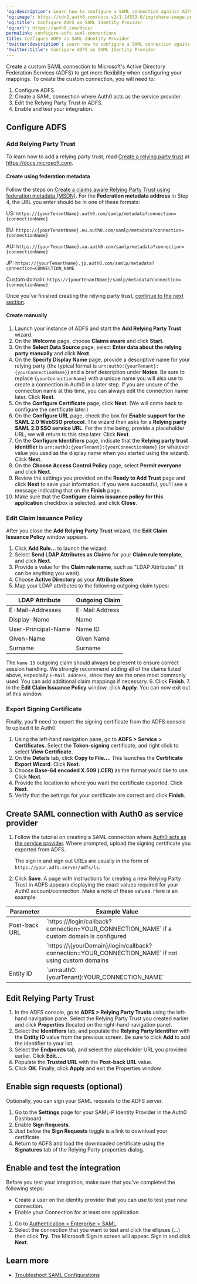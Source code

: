 ---
'og:description': Learn how to configure a SAML connection against ADFS in Auth0.
'og:image': https://cdn2.auth0.com/docs-v2/1.14553.0/img/share-image.png
'og:title': Configure ADFS as SAML Identity Provider
'og:url': https://auth0.com/docs/
permalink: configure-adfs-saml-connections
title: Configure ADFS as SAML Identity Provider
'twitter:description': Learn how to configure a SAML connection against ADFS in Auth0.
'twitter:title': Configure ADFS as SAML Identity Provider
---
Create a custom <Tooltip tip="Security Assertion Markup Language (SAML): Standardized protocol allowing two parties to exchange authentication information without a password." cta="View Glossary" href="/docs/glossary?term=SAML">SAML</Tooltip> connection to Microsoft's Active Directory Federation Services (ADFS) to get more flexibility when configuring your mappings. To create the custom connection, you will need to:

1. Configure ADFS.
2. Create a SAML connection where Auth0 acts as the service provider.
3. Edit the Relying Party Trust in ADFS.
4. Enable and test your integration.

## Configure ADFS

### Add Relying Party Trust

To learn how to add a <Tooltip tip="Relying Party: Entity (such as a service or application) that depends on a third-party identity provider to authenticate a user." cta="View Glossary" href="/docs/glossary?term=relying+party">relying party</Tooltip> trust, read [Create a relying party trust](https://docs.microsoft.com/en-us/windows-server/identity/ad-fs/operations/create-a-relying-party-trust) at https://docs.microsoft.com.

#### Create using federation metadata

Follow the steps on [Create a claims aware Relying Party Trust using federation metadata (MSDN)](https://docs.microsoft.com/en-us/windows-server/identity/ad-fs/operations/create-a-relying-party-trust#to-create-a-claims-aware-relying-party-trust-using-federation-metadata). For the **Federation metadata address** in Step 4, the URL you enter should be in one of these formats:

US: `https://{yourTenantName}.auth0.com/samlp/metadata?connection={connectionName}`

EU: `https://{yourTenantName}.eu.auth0.com/samlp/metadata?connection={connectionName}`

AU: `https://{yourTenantName}.au.auth0.com/samlp/metadata?connection={connectionName}`

JP: `https://{yourTenantName}.jp.auth0.com/samlp/metadata?connection=CONNECTION_NAME`

<Tooltip tip="Custom Domain: Third-party domain with a specialized, or vanity, name." cta="View Glossary" href="/docs/glossary?term=Custom+domain">Custom domain</Tooltip>: `https://{yourTenantName}/samlp/metadata?connection={connectionName}`

Once you've finished creating the relying party trust, [continue to the next section](#edit-claim-issuance-policy).

#### Create manually

1. Launch your instance of ADFS and start the **Add Relying Party Trust** wizard.
2. On the **Welcome** page, choose **Claims aware** and click **Start**.
3. On the **Select Data Source** page, select **Enter data about the relying party manually** and click **Next**.
4. On the **Specify Display Name** page, provide a descriptive name for your relying party (the typical format is `urn:auth0:{yourTenant}:{yourConnectionName}`) and a brief description under **Notes**. Be sure to replace `{yourConnectionName}` with a unique name you will also use to create a connection in Auth0 in a later step. If you are unsure of the connection name at this time, you can always edit the connection name later. Click **Next**.
5. On the **Configure Certificate** page, click **Next**. (We will come back to configure the certificate later.)
6. On the **Configure URL** page, check the box for **Enable support for the SAML 2.0 WebSSO protocol**. The wizard then asks for a **Relying party SAML 2.0 SSO service URL**. For the time being, provide a placeholder URL; we will return to this step later. Click **Next**.
7. On the **Configure Identifiers** page, indicate that the **Relying party trust identifier** is `urn:auth0:{yourTenant}:{yourConnectionName}` (or whatever value you used as the display name when you started using the wizard). Click **Next**.
8. On the **Choose Access Control Policy** page, select **Permit everyone** and click **Next**.
9. Review the settings you provided on the **Ready to Add Trust** page and click **Next** to save your information. If you were successful, you'll see a message indicating that on the **Finish** page.
10. Make sure that the **Configure claims issuance policy for this application** checkbox is selected, and click **Close**.

### Edit Claim Issuance Policy

After you close the **Add Relying Party Trust** wizard, the **Edit Claim Issuance Policy** window appears.

1. Click **Add Rule...** to launch the wizard.
2. Select **Send LDAP Attributes as Claims** for your **Claim rule template**, and click **Next**.
3. Provide a value for the **Claim rule name**, such as "LDAP Attributes" (it can be anything you want).
4. Choose **Active Directory** as your **Attribute Store**.
5. Map your LDAP attributes to the following outgoing claim types:

<table class="table"><thead>
<tr>
<th>LDAP Attribute</th>
<th>Outgoing Claim</th>
</tr>
</thead>
<tbody>
<tr>
<td>E-Mail-Addresses</td>
<td>E-Mail Address</td>
</tr>
<tr>
<td>Display-Name</td>
<td>Name</td>
</tr>
<tr>
<td>User-Principal-Name</td>
<td>Name ID</td>
</tr>
<tr>
<td>Given-Name</td>
<td>Given Name</td>
</tr>
<tr>
<td>Surname</td>
<td>Surname</td>
</tr>
</tbody>
</table>

   The `Name ID` outgoing claim should always be present to ensure correct session handling. We strongly recommend adding all of the claims listed above, especially `E-Mail Address`, since they are the ones most commonly used. You can add additional claim mappings if necessary.
6. Click **Finish**.
7. In the **Edit Claim Issuance Policy** window, click **Apply**. You can now exit out of this window.

### Export Signing Certificate

Finally, you'll need to export the signing certificate from the ADFS console to upload it to Auth0.

1. Using the left-hand navigation pane, go to **ADFS > Service > Certificates**. Select the **Token-signing** certificate, and right click to select **View Certificate**.
2. On the **Details** tab, click **Copy to File...**. This launches the **Certificate Export Wizard**. Click **Next**.
3. Choose **Base-64 encoded X.509 (.CER)** as the format you'd like to use. Click **Next**.
4. Provide the location to where you want the certificate exported. Click **Next**.
5. Verify that the settings for your certificate are correct and click **Finish**.

## Create SAML connection with Auth0 as service provider

1. Follow the tutorial on creating a SAML connection where [Auth0 acts as the service provider](/docs/authenticate/protocols/saml/saml-sso-integrations/configure-auth0-saml-service-provider). Where prompted, upload the signing certificate you exported from ADFS.

   The sign in and sign out URLs are usually in the form of `https://your.adfs.server/adfs/ls`.
2. Click **Save**. A page with instructions for creating a new Relying Party Trust in ADFS appears displaying the exact values required for your Auth0 account/connection. Make a note of these values. Here is an example:

<table class="table"><thead>
<tr>
<th>Parameter</th>
<th>Example Value</th>
</tr>
</thead>
<tbody>
<tr>
<td>Post-back URL</td>
<td>`https://<YOUR CUSTOM DOMAIN>/login/callback?connection=YOUR_CONNECTION_NAME` if a custom domain is configured</td>
</tr>
<tr>
<td></td>
<td>`https://\{yourDomain}/login/callback?connection=YOUR_CONNECTION_NAME` if not using custom domains</td>
</tr>
<tr>
<td>Entity ID</td>
<td>`urn:auth0:{yourTenant}:YOUR_CONNECTION_NAME`</td>
</tr>
</tbody>
</table>

## Edit Relying Party Trust

1. In the ADFS console, go to **ADFS > Relying Party Trusts** using the left-hand navigation pane. Select the Relying Party Trust you created earlier and click **Properties** (located on the right-hand navigation pane).
2. Select the **Identifiers** tab, and populate the **Relying Party Identifier** with the **Entity ID** value from the previous screen. Be sure to click **Add** to add the identifier to your list.
3. Select the **Endpoints** tab, and select the placeholder URL you provided earlier. Click **Edit...**.
4. Populate the **Trusted URL** with the **Post-back URL** value.
5. Click **OK**. Finally, click **Apply** and exit the Properties window.

## Enable sign requests (optional)

Optionally, you can sign your SAML requests to the ADFS server.

1. Go to the **Settings** page for your SAML-P Identity Provider in the Auth0 Dashboard.
2. Enable **Sign Requests**.
3. Just below the **Sign Requests** toggle is a link to download your certificate.
4. Return to ADFS and load the downloaded certificate using the **Signatures** tab of the Relying Party properties dialog.

## Enable and test the integration

Before you test your integration, make sure that you've completed the following steps:

* Create a user on the <Tooltip tip="Identity Provider (IdP): Service that stores and manages digital identities." cta="View Glossary" href="/docs/glossary?term=identity+provider">identity provider</Tooltip> that you can use to test your new connection.
* Enable your Connection for at least one application.

1. Go to [Authentication > Enterprise > SAML](https://manage.auth0.com/#/connections/enterprise/samlp).
2. Select the connection that you want to test and click the ellipses (...) then click **Try**. The Microsoft Sign in screen will appear. Sign in and click **Next**.

## Learn more

* [Troubleshoot SAML Configurations](/docs/troubleshoot/authentication-issues/troubleshoot-saml-configurations)